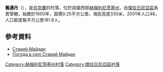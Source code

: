 {{coord|49|16|15|N|27|35|21|E|scale:100000|display=title}}

'''舊邁丹'''（{{lang-uk|Старий Майдан}}），是[[烏克蘭|烏克蘭]]的村落，位於該國西部[[赫梅利尼茨基州|赫梅利尼茨基州]]，由[[傑拉日尼亞區|傑拉日尼亞區]]負責管轄，始建於1600年，面積0.25平方公里，海拔高度330米，2001年人口46，人口密度每平方公里181.8人。

==參考資料==
*[http://gska2.rada.gov.ua/pls/z7502/A005?rdat1=13.10.2008&rf7571=35741 Старий Майдан]{{dead link|date=2018年4月 |bot=InternetArchiveBot |fix-attempted=yes }}
* [http://weather.in.ua/ua/hmel'nickaja/24944 Погода в селі Старий Майдан] {{Wayback|url=http://weather.in.ua/ua/hmel%27nickaja/24944 |date=20160305081713 }}

{{DEFAULTSORT:Старий Майдан}}
[[Category:赫梅利尼茨基州村落|Category:赫梅利尼茨基州村落]]
[[Category:傑拉日尼亞區村落|Category:傑拉日尼亞區村落]]


{{Khmelnytskyi-geo-stub}}